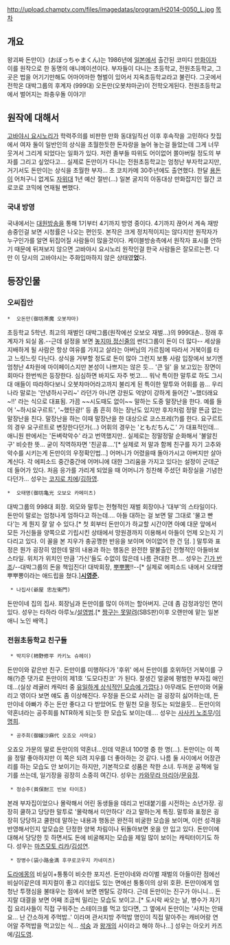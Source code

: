 http://upload.champtv.com/files/imagedatas/program/H2014-0050_L.jpg
[[목차]]
== 개요 ==
왕괴짜 돈만이》(おぼっちゃまくん)는 1986년에 [[일본]]에서 출간된 코미디 [[만화]]이자 이를 원작으로 한 동명의 애니메이션이다.
부자들이 다니는 초등학교, 전원초등학교, 그곳은 법을 어기기만해도 어마어마한 형벌이 있어서 지옥초등학교라고 불린다. 그곳에서 전학온 대박그룹의 후계자 (999대) 오돈만(오봇챠마군)이 전학오게된다. 전원초등학교에서 벌어지는 좌충우돌 이야기! 

== 원작에 대해서 ==
[[고바야시 요시노리]]가 학력주의를 비판한 만화 동대일직선 이후 후속작을 고민하다 찻집에서 여자 둘이 일반인의 상식을 초월한듯한 돈자랑을 늘어 놓는걸 들었는데 그게 너무 웃겨서 그리게 되었다는 일화가 있다. 저런 졸부들 따위도 어이없어 쫄아버릴 정도의 부자를 그리고 싶었다고... 실제로 돈만이가 다니는 전원초등학교는 엄청난 부자학교지만, 거기서도 돈만이는 상식을 초월한 부자... 초 코치카메 30주년에도 출연했다. 한달 [[용돈]]이 어처구니 없게도 [[자위대]] 1년 예산 절반(...) 일본 굴지의 아동대상 만화잡지인 월간 코로코로 코믹에 연재될 뻔했다. 
=== 국내 방영 ===
국내에서는 [[대원방송]]을 통해 1기부터 4기까지 방영 중이다. 4기까지 끊어서 계속 재방송중인걸 보면 시청률은 나오는 편인듯. 본작은 크게 정치적이지는 않다지만 원작자가 누구인가를 알면 뒤집어질 사람들이 많을것이다. 케이블방송측에서 원작자 표시를 안하기 때문에 뒤져보지 않으면 고바야시 요시노리 원작인걸 한국 사람들은 잘모르는편. 다만 이 당시의 고바야시는 주화입마하지 않은 상태였'''었'''다.
== 등장인물 ==
=== 오씨집안 ===

 *  오돈만(御坊茶魔 오봇챠마)
초등학교 5학년.  최고의 재벌인 대박그룹(원작에선 오보오 재벌...)의 999대손.. 장래 후계자가 되실 몸.--근데 설정을 보면 [[놓지마 정신줄]]의 썬더그룹이 돈이 더 많다--
세상을 지배하게 될 사람은 항상 여유를 가지고 살라는 아버님의 가르침에 따라서 거북이를 타고 느릿느릿 다닌다.  상식을 거부할 정도로 돈이 많아 그런지 보통 사람 입장에서 보기엔 엄청난 4차원에 마이페이스지만 본성이 나쁘지는 않은 듯...
'큰 일' 을 보고있는 장면이 회마다 한번씩은 등장한다.  심심하면 바지도 자주 벗고....
워낙 특이한 말투로 하도 그시대 애들이 따라하다보니 오봇챠마어라고까지 불리게 된 특이한 말투와 어휘를 씀... 우리나라 말로는 '안녕하시구리~' 라던가 아니면 강원도 억양이 강하게 들어간 '~했더래요~!!' 라는 식으로 대표됨.  
가끔 ~~시도때도 없이~~ 말하는 도중 말장난을 한다. 예를 들어 '~하시요구르트', '~했탄광!' 등 좀 흔히 하는 장난도 있지만 후자처럼 정말 뜬금 없는 말장난을 친다. 말장난을 하는 이때 말장난을 한 대상으로 코스프레(?)를 한다. 요구르트의 경우 요구르트로 변장한다던가(...)
어휘의 경우는 'ともだちんこ' 가 대표적인데... 애니원 판에서는 '돈벼락악수' 라고 번역했지만.. 실제로는 정말정말 순화해서 '불알친구' 비슷한 뜻... 굳이 직역하자면 '친곧휴....'[* 실제로 저 말과 함께 친구를 자기 고추와 악수를 시키는게 돈만이의 우정확인법...]
어머니가 어렸을때 돌아가시고 아버지만 살아계신다.  각 에피소드 중간중간에 어머니에 대한 그리움을 가지고 있다는 설정이 군데군데 들어가 있다. 처음 응가를 가리게 되었을 때 어머니가 칭찬해 주셨던 화장실을 기념한다던가...
성우는 [[코지로 치에]]/[[김하영]].

 *  오태명(御坊亀光 오보오 카메미츠)
대박그룹의 998대 회장.  외모와 말투는 전형적인 재벌 회장이나 '대부'의 스타일이다.  돈만이 말로는 엄청나게 엄하다고 하는데.... 아들 대하는 걸 보면 말 그대로 '물고 빤다'는 게 뭔지 잘 알 수 있다.[* 첫 회부터 돈만이가 하교할 시간이면 아예 대문 앞에서 모든 가신들을 양쪽으로 기립시킨 상태에서 망원경까지 이용해서 아들이 언제 오는지 기다리고 있다. 이 꼴을 본 지우가 충공깽한 반응을 보이며 어이없어 한 건 덤. ]  말투와 표정은 뭔가 굉장히 엄한데 말의 내용과 하는 행동은 완전한 팔불출인 전형적인 아들바보 스타일.  위치가 위치인 만큼 '가신'들도 수없이 많은데 나름 관대한 편.... 
성우는 [[긴가 반조]]/--대박그룹의 돈을 책임진다! 대박회장, [[뿌뿌뽕]]!!--[* 실제로 에피소드 내에서 오태명 뿌뿌뽕이라는 애드립을 쳤다.]'''[[시영준]].''' 

  * 나집사(爺屋 忠左衛門)
돈만이네 집의 집사.  회장님과 돈만이를 많이 아끼는 할아버지.  근데 좀 감정과잉인 면이 있다. 
성우는 타하라 아루노/[[설영범]].[* [[짱구는 못말려]](SBS판)이후 오랜만에 맡는 일본 애니 노인 배역.]

=== 전원초등학교 친구들 ===

  * 박지우(柿野修平 카키노 슈헤이)
돈만이와 같은반 친구. 돈만이를 미행하다가 '후위' 에서 돈만이를 호위하던 거북이를 구해(?)준 댓가로 돈만이의 제1호 '도모다친코' 가 된다. 잘생긴 얼굴에 평범한 부자집 애인데...(실상 레귤러 캐릭터 중 [[나만 정상인|유일하게 상식적인 모습에 가깝다]].) 아무래도 돈만이와 어울리고 엮이다 보면 얘도 좀 이상해진다. 우정을 돈으로 사려는 걸 굉장히 싫어하는데, 돈만이네 아빠가 주는 돈만 좋다고 다 받았어도 한 밑천 모을 정도는 되었을듯... 돈만이의 약혼녀라는 공주희를 NTR하게 되는듯 한 모습도 보이는데....
성우는 [[사사키 노조무]]/[[이명희]].

  * 공주희(御嬢沙麻代 오죠오 사마요)
오죠오 가문의 딸로 돈만이의 약혼녀...인데 약혼녀 100명 중 한 명(...). 돈만이는 이 쪽을 정말 좋아하지만 이 쪽은 되려 지우를 더 좋아하는 것 같다. 나름 둘 사이에서 어장관리를 하는 모습도 안 보이기는 하지만, 기본적으로 성품은 착한 소녀.
두꺼운 공책에 일기를 쓰는데, 일기장을 굉장히 소중히 여긴다.
성우는 [[카와무라 마리아]]/[[문유정]]. 

  * 정승주(貧保耐三 빈보 타이조)
본래 부자집이었으나 몰락해서 어린 동생들을 데리고 빈대붙기를 시전하는 소년가장. 굉장히 쿨하고 당당한 말투로 '몰락해서 미안하다' 라고 말하는게 특징. 말투와 표정은 굉장히 당당하고 쿨한데 말하는 내용과 행동은 완전히 비굴한 모습을 보이며, 이런 성격을 반영해서인지 앞모습은 단정한 양복 차림이나 뒤돌아보면 옷을 안 입고 있다. 돈만이에 대해서 당당한 듯 하면서도 돈에 비굴해지는 모습을 제일 많이 보이는 캐릭터이기도 하다.
성우는 [[마츠모토 리카]]/[[김성연]].

  * 장병수(袋小路金満 후쿠로코우지 카네미츠)
[[도라에몽]]의 비실이+퉁퉁이 비슷한 포지션. 돈만이네와 라이벌 재벌의 아들이란 점에선 비실이같은데 피지컬이 좋고 리더쉽도 있는 면에선 퉁퉁이의 상위 호환. 돈만이에게 엄청난 투쟁심을 불태우는 점에서 보면 멘탈도 강하다.  근데 돈만이는 진구가 아니니... 돈지랄 대결을 보면 어째 조금씩 밀리는 모습도 보이고..[* 도시락 싸오는 날, 병수가 자기 집 요리사들이 직접 구워주는 스테이크를 먹고 있다면, 그 옆에서 돈만이는 '사치는 안돼요... 난 간소하게 주먹밥..' 이라며 관서지방 주먹밥 명인이 직접 말아주는 캐비어랑 연어알 주먹밥을 먹고있는 식... [[석숭]] 과 [[왕개]]의 사이라고 해야 하나...]
성우는 아오키 카즈에/[[김도영]].
